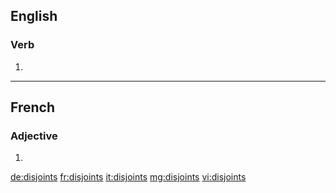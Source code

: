 ==English==

===Verb===
{{head|en|verb form}}

# {{en-third-person singular of|disjoint}}

----

==French==

===Adjective===
{{fr-adj-form}} {{g|m-p}}

# {{masculine plural of|disjoint|lang=fr}}

[[de:disjoints]]
[[fr:disjoints]]
[[it:disjoints]]
[[mg:disjoints]]
[[vi:disjoints]]